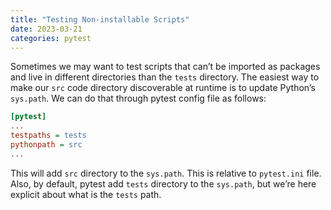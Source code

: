 ```yaml
---
title: "Testing Non-installable Scripts"
date: 2023-03-21
categories: pytest
---
```

Sometimes we may want to test scripts that can't be imported as packages and live in different directories than the `tests` directory. The easiest way to make our `src` code directory discoverable at runtime is to update Python's `sys.path`. We can do that through pytest config file as follows:

```ini
[pytest]
...
testpaths = tests
pythonpath = src
...
```
This will add `src` directory to the `sys.path`. This is relative to `pytest.ini` file. Also, by default, pytest add `tests` directory to the `sys.path`, but we're here explicit about what is the `tests` path.
